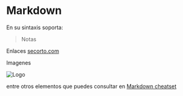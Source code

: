 # Markdown

En su sintaxis soporta:

> Notas

Enlaces [secorto.com](http://www.secorto.com)

Imagenes

![Logo](https://www.secorto.com/img/logo.png)

entre otros elementos que puedes consultar en [Markdown cheatset](https://www.markdownguide.org/cheat-sheet/)
